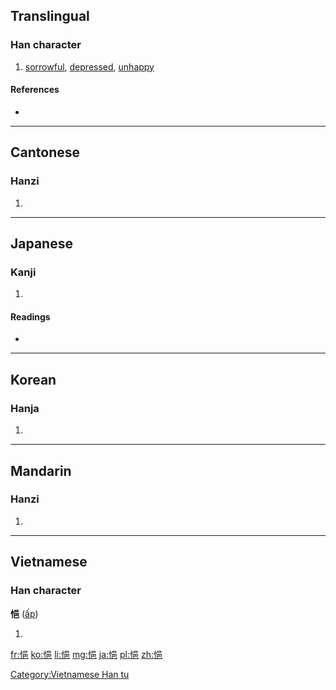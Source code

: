 ==Translingual==

===Han character===
{{Han char|rn=61|rad=心|as=07|sn=10|four=9601<sub>7</sub>|canj=心口日山 (PRAU)|ids=⿰[[忄]][[邑]]}}

# [[sorrowful]], [[depressed]], [[unhappy]]

====References====
* {{Han ref|kx=0387.130|dkj=10655|dj=0719.230|hdz=42305.060|uh=6092|ud=24722|bh=D1A5|bd=53669}}

----

==Cantonese==

===Hanzi===
{{yue-hanzi|jyut=jap1|y=yap1}}

# {{defn|lang=yue|sort=心07}}

----

==Japanese==

===Kanji===
{{ja-kanji|grade=|rs=心07}}

# {{defn|lang=ja|sort=心07}}

====Readings====
* {{ja-readings|on=[[ゆう]] (yū)|kun=[[うれえる]] (ureeru)}}

----

==Korean==

===Hanja===
{{ko-hanja|hangeul=읍|eumhun=|rv=eup|mr=ŭp|y=up}}

# {{defn|lang=ko|sort=心07}}

----

==Mandarin==

===Hanzi===
{{cmn-hanzi|pin=[[yì]] ([[yi4]])|wg=i<sup>4</sup>}}

# {{defn|lang=cmn|sort=心07}}

----

==Vietnamese==

===Han character===
'''悒''' ([[ấp]])

# {{defn|lang=vi}}

[[Category:Vietnamese Han tu]]

[[fr:悒]]
[[ko:悒]]
[[li:悒]]
[[mg:悒]]
[[ja:悒]]
[[pl:悒]]
[[zh:悒]]